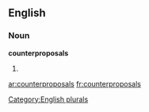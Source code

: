 
==English==

===Noun===
'''counterproposals'''

# {{plural of|[[counterproposal]]}}

[[Category:English plurals]]

[[ar:counterproposals]]
[[fr:counterproposals]]